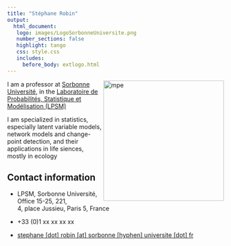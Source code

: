 ```yaml
---
title: "Stéphane Robin"
output: 
  html_document:
   logo: images/LogoSorbonneUniversite.png
   number_sections: false
   highlight: tango
   css: style.css
   includes:
     before_body: extlogo.html
---
```



<img src="images/LogoLPSM.png" alt="mpe" width = "280px" align="right"> </img>
  
I am a professor at  [Sorbonne Université](https://www.sorbonne-universite.fr/), in the [Laboratoire de Probabilités, Statistique et Modélisation (LPSM)](https://www.lpsm.paris)

I am specialized in statistics, especially latent variable models, network models and change-point detection, and their applications in life siences, mostly in ecology
  
## Contact information

- <i class="fas fa-map-marker"></i> LPSM, Sorbonne Université, </br>
  Office 15-25, 221, </br>
  4, place Jussieu, Paris 5, France
  
- <i class="fa fa-phone"></i> +33 (0)1 xx xx xx xx

- <i class="fa fa-at"></i> <a href="mailto:stephane.robin@sorbonne-universite.fr
">stephane [dot] robin [at] sorbonne [hyphen] universite [dot] fr</a>
